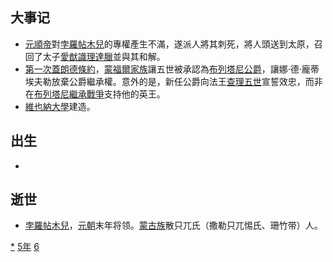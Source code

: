 {{yearTOC|1365|元'''[[至正|至正]]二十五年'''；韓林兒'''[[龍鳳_(韓林兒)|龍鳳]]十一年'''；明玉珍'''[[天統_(明玉珍)|天統]]三年'''；越南'''[[大治_(陳裕宗)|大治]]八年'''；日本南朝'''[[正平_(後村上天皇)|正平]]二十年'''，北朝'''[[貞治|貞治]]四年'''}}
== 大事记 ==
*[[元順帝|元順帝]]對[[孛羅帖木兒_(散只兀氏)|孛羅帖木兒]]的專權產生不滿，遂派人將其刺死，將人頭送到太原，召回了太子[[愛猷識理達臘|愛猷識理達臘]]並與其和解。
*[[盖朗德条约_(1365年)|第一次蓋朗德條約]]，[[蒙福爾家族|蒙福爾家族]]讓五世被承認為[[布列塔尼公爵|布列塔尼公爵]]，讓娜·德·龐蒂埃夫勒放棄公爵繼承權。意外的是，新任公爵向法王[[查理五世_(法兰西)|查理五世]]宣誓效忠，而非在[[布列塔尼繼承戰爭|布列塔尼繼承戰爭]]支持他的英王。
*[[維也納大學|維也納大學]]建造。

== 出生 ==
*

== 逝世 ==
{{Wikisource year mention}}
*[[孛羅帖木兒_(散只兀氏)|孛羅帖木兒]]，[[元朝|元朝]]末年将领。[[蒙古族|蒙古族]]散只兀氏（撒勒只兀惕氏、珊竹带）人。

[[Category:1365年|*]]
[[Category:1360年代|5年]]
[[Category:14世纪各年|6]]